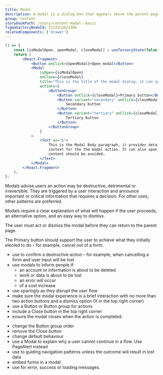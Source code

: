 ```yaml
---
title: Modal
description: A modal is a dialog box that appears above the parent page and provides advance notice of a destructive action and consequence. They tell users a decision is needed.
group: Content
storybookPath: /story/content-modal--basic
figmaGalleryNodeId: 21222%3A21304
relatedComponents: ['drawer']
---
```


```jsx live
() => {
	const [isModalOpen, openModal, closeModal] = useTernaryState(false);
	return (
		<React.Fragment>
			<Button onClick={openModal}>Open modal</Button>
			<Modal
				isOpen={isModalOpen}
				onClose={closeModal}
				title="This is the title of the modal dialog, it can span lines but should not be too long."
				actions={
					<ButtonGroup>
						<Button onClick={closeModal}>Primary button</Button>
						<Button variant="secondary" onClick={closeModal}>
							Secondary button
						</Button>
						<Button variant="tertiary" onClick={closeModal}>
							Tertiary button
						</Button>
					</ButtonGroup>
				}
			>
				<Text as="p">
					This is the Modal Body paragraph, it provides detailed instruction and
					context for the the modal action. It can also span lines but long form
					content should be avoided.
				</Text>
			</Modal>
		</React.Fragment>
	);
};
```

Modals advise users an action may be destructive, detrimental or irreversible. They are triggered by a user interaction and announce important or critical information that requires a decision. For other uses, other patterns are preferred.

Modals require a clear explanation of what will happen if the user proceeds, an alternative option, and an easy way to dismiss.

The user must act or dismiss the modal before they can return to the parent page.

The Primary button should support the user to achieve what they initially elected to do – for example, cancel out of a form.

<DoHeading />

- use to confirm a destructive action – for example, when cancelling a form and user input will be lost
- use modals to inform people if:
  - an account or information is about to be deleted
  - work or data is about to be lost
  - an error will occur
  - of a cost increase
- use sparingly as they disrupt the user flow
- make sure the modal experience is a brief interaction with no more than two action buttons and a dismiss option (X in the top right corner)
- use a Button or Button group for actions
- include a Close button in the top right corner
- ensure the modal closes when the action is completed.

<DontHeading />

- change the Button group order
- remove the Close button
- change default behaviour
- use a Modal to explain why a user cannot continue in a flow. Use PageAlert instead
- use to guiding navigation patterns unless the outcome will result in lost data
- embed forms in a modal
- use for error, success or loading messages.
